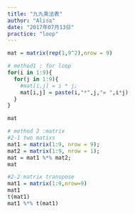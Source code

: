 ```yaml
---
title: "九九乘法表"
author: "Alisa"
date: "2017年07月13日"
practice: "loop"
---
```

```R
mat = matrix(rep(1,9^2),nrow = 9)

# method1 : for loop
for(i in 1:9){
  for(j in 1:9){
    #mat[i,j] = i * j;
    mat[i,j] = paste(i,"*",j,"= ",i*j)
  }
}

mat
```
```R
# method 2 :matrix
#2-1 two matixs
mat1 = matrix(1:9, nrow = 9);
mat2 = matrix(1:9, nrow = 1);
mat = mat1 %*% mat2;
mat

#2-2 matrix transpose
mat1 = matrix(1:9,nrow=9)
mat1
t(mat1)
mat1 %*% t(mat1)
```